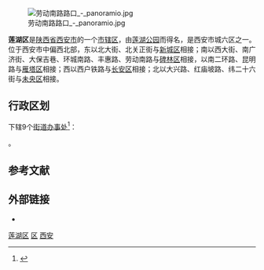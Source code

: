 {{expand|time=2013-09-20T13:46:10+00:00}}
{{unreferenced|time=2013-09-20T13:46:10+00:00}}
{{Infobox China County
|Belong = [[陕西省|陕西省]][[西安市|西安市]]
}}
[[File:劳动南路路口_-_panoramio.jpg|thumb]]


'''莲湖区'''是[[陕西省|陕西省]][[西安市|西安市]]的一个[[市辖区|市辖区]]，由[[莲湖公园|莲湖公园]]而得名，是西安市城六区之一。位于西安市中偏西北部，东以北大街、北关正街与[[新城区_(西安市)|新城区]]相接；南以西大街、南广济街、大保吉巷、环城南路、丰惠路、劳动南路与[[碑林区|碑林区]]相接，以南二环路、昆明路与[[雁塔区|雁塔区]]相接；西以西户铁路与[[长安区_(西安市)|长安区]]相接；北以大兴路、红庙坡路、纬二十六街与[[未央区|未央区]]相接。

== 行政区划 ==
{{PAGENAMEBASE}}下辖9个[[街道办事处|街道办事处]]<ref>{{PRC admin/ref sgc|61/01/04}}</ref>：

{{PRC admin/children|61/01/04}}。

== 参考文献 ==
{{reflist}}

== 外部链接 ==
* {{Official website|http://www.lianhu.gov.cn/|name=西安市莲湖区人民政府}}

{{Xi'an-stub}}
{{莲湖区行政区划}}
{{西安市行政区划}}
{{陕西行政区划}}
{{西安}}

[[Category:莲湖区|]]
[[Category:西安区县|区]]
[[Category:陕西市辖区|西安]]